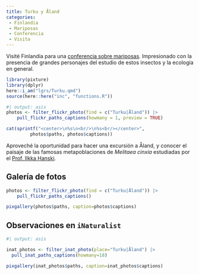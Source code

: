 ```yaml
---
title: Turku y Åland
categories:
 - Finlandia
 - Mariposas
 - Conferencia
 - Visita
---
```


Visité Finlandia para una [conferencia sobre mariposas](/evnts/2014_ICBB_VII.qmd). Impresionado con la presencia de grandes personajes del estudio de estos insectos y la ecología en general. 


```r
library(pixture)
library(dplyr)
here::i_am("lgrs/Turku.qmd")
source(here::here("inc", "functions.R"))
```


```r
#| output: asis
photos <- filter_flickr_photo(find = c("Turku|Åland")) |>
    pull_flickr_paths_captions(howmany = 1, preview = TRUE)

cat(sprintf("<center>\n%s\n<br/>\n%s<br/></center>", 
         photos$paths, photos$captions))
```

Aproveché la oportunidad para hacer una excursión a Åland, y conocer el paisaje de las famosas metapoblaciones de _Melitaea cinxia_ estudiadas por el [Prof. Ilkka Hanski](https://en.wikipedia.org/wiki/Ilkka_Hanski).


## Galería de fotos

```r

photos <- filter_flickr_photo(find = c("Turku|Åland")) |>
    pull_flickr_paths_captions()

pixgallery(photos$paths, caption=photos$captions)

```

## Observaciones en `iNaturalist`


```r
#| output: asis

inat_photos <- filter_inat_photo(place="Turku|Åland") |>
  pull_inat_paths_captions(howmany=18)

pixgallery(inat_photos$paths, caption=inat_photos$captions)
```
